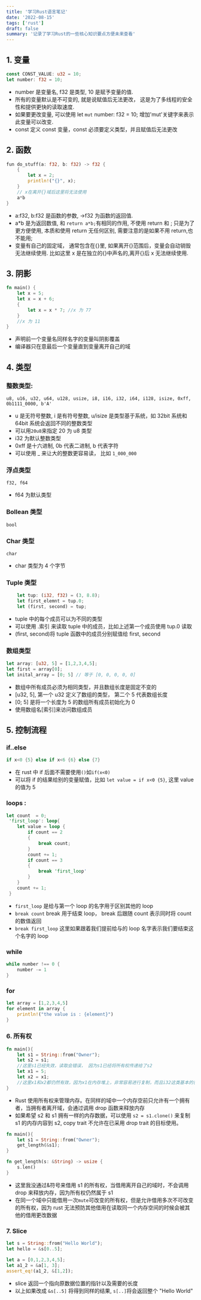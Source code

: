 ```yaml
---
title: '学习Rust语言笔记'
date: '2022-08-15'
tags: ['rust']
draft: false
summary: '记录了学习Rust的一些核心知识要点方便未来查看'
---
```


## 1. 变量

```rust
const CONST_VALUE: u32 = 10;
let number: f32 = 10;
```

- number 是变量名, f32 是类型, 10 是赋予变量的值.
- 所有的变量默认是不可变的, 就是说赋值后无法更改， 这是为了多线程的安全性和提供更快的读取速度.
- 如果要更改变量, 可以使用 let `mut` number: f32 = 10; 增加'mut'关键字来表示此变量可以改变.
- const 定义 const 变量，const 必须要定义类型，并且赋值后无法更改

## 2. 函数

```rust
fun do_stuff(a: f32, b: f32) -> f32 {
    {
        let x = 2;
        println!("{}", x);
    }
    // x在离开{}域后这里将无法使用
    a*b
}
```

- a:f32, b:f32 是函数的参数, ->f32 为函数的返回值.
- a*b 是为返回数值, 和 `return a*b;`有相同的作用, 不使用 return 和 ; 只是为了更方便使用, 本质和使用 return 无任何区别, 需要注意的是如果不用 return,也不能用;
- 变量有自己的固定域， 通常包含在{}里, 如果离开{}范围后，变量会自动销毁无法继续使用. 比如这里 x 是在独立的{}中声名的,离开{}后 x 无法继续使用.

## 3. 阴影

```rust
fn main() {
    let x = 5;
    let x = x + 6;
    {
        let x = x * 7; //x 为 77
    }
    //x 为 11
}
```

- 声明前一个变量名同样名字的变量叫阴影覆盖
- 编译器只在意最后一个变量直到变量离开自己的域

## 4. 类型

### 整数类型:

`u8, u16, u32, u64, u128, usize, i8, i16, i32, i64, i128, isize, 0xff, 0b1111_0000, b'A'`

- u 是无符号整数, i 是有符号整数, u/isize 是类型基于系统，如 32bit 系统和 64bit 系统会返回不同的整数类型
- 可以用`20u8`来指定 20 为 u8 类型
- i32 为默认整数类型
- 0xff 是十六进制, 0b 代表二进制, b 代表字符
- 可以使用 \_ 来让大的整数更容易读， 比如 `1_000_000`

### 浮点类型

`f32, f64`

- f64 为默认类型

### Bollean 类型

`bool`

### Char 类型

`char`

- char 类型为 4 个字节

### Tuple 类型

```rust
    let tup: (i32, f32) = (3, 8.8);
    let first_elemnt = tup.0;
    let (first, second) = tup;
```

- tuple 中的每个成员可以为不同的类型
- 可以使用 .索引 来读取 tuple 中的成员，比如上述第一个成员使用 tup.0 读取
- (first, second)将 tuple 函数中的成员分别赋值给 first, second

### 数组类型

```rust
let array: [u32, 5] = [1,2,3,4,5];
let first = array[0];
let inital_array = [0; 5] // 等于 [0, 0, 0, 0, 0]
```

- 数组中所有成员必须为相同类型，并且数组长度是固定不变的
- [u32, 5], 第一个 u32 定义了数组的类型， 第二个 5 代表数组长度
- [0; 5] 是将一个长度为 5 的数组所有成员初始化为 0
- 使用数组名[索引]来访问数组成员

## 5. 控制流程

### if..else

```rust
if x<0 {5} else if x<6 {6} else {7}
```

- 在 rust 中 if 后面不需要使用`()`如`if(x<0)`
- 可以将 if 的结果给别的变量赋值，比如 `let value = if x<0 {5}`, 这里 value 的值为 5

### loops :

```rust
let count  = 0;
 'first_loop': loop{
    let value = loop {
        if count == 2
        {
            break count;
        }
        count += 1;
        if count == 3
        {
            break 'first_loop'
        }
    }
    count += 1;
 }
```

- `first_loop` 是给与第一个 loop 的名字用于区别其他的 loop
- `break count` break 用于结束 loop， break 后跟随 count 表示同时将 count 的数值返回
- `break first_loop` 这里如果跟着我们提前给与的 loop 名字表示我们要结束这个名字的 loop

### while

```rust
while number !== 0 {
    number -= 1
}
```

### for

```rust
let array = [1,2,3,4,5]
for element in array {
    println!("the value is : {element}")
}
```

### 6. 所有权

```rust
fn main(){
    let s1 = String::from("Owner");
    let s2 = s1;
    //这里s1已经失效，读取会错误， 因为s1已经将所有权传递给了s2
    let x1 = 5;
    let x2 = x1;
    //这里x1和x2都仍然有效，因为x1在内存堆上，非常容易进行复制，而且i32这类基本的已知大小的类型已经采用了copy trait来实现内容的复制
}
```

- Rust 使用所有权来管理内存。在同样的域中一个内存空前只允许有一个拥有者，当拥有者离开域，会通过调用 drop 函数来释放内存
- 如果希望 s2 和 s1 拥有一样的内存数据，可以使用 `s2 = s1.clone()` 来复制 s1 的内存内容到 s2, copy trait 不允许在已采用 drop trait 的目标使用。

```rust
fn main(){
    let s1 = String::from("Owner");
    get_length(&s1);
}

fn get_length(s: &String) -> usize {
    s.len()
}
```

- 这里我没通过&符号来借用 s1 的所有权，当借用离开自己的域时，不会调用 drop 来释放内存，因为所有权仍然属于 s1
- 在同一个域中只能借用一次`mute`可改变的所有权，但是允许借用多次不可改变的所有权，因为 rust 无法预防其他借用在读取同一个内存空间的时候会被其他的借用更改数据

### 7. Slice

```rust
let s = String::from("Hello World");
let hello = &s[0..5];

let a = [0,1,2,3,4,5];
let a1_2 = &a[1, 3];
assert_eq!(a1_2, &[1,2]);
```

- slice 返回一个指向原数据位置的指针以及需要的长度
- 以上如果改成 `&s[..5]` 将得到同样的结果, `s[..]`将会返回整个 "Hello World"
